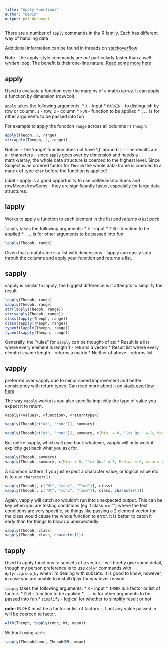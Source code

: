 ```yaml
---
title: "Apply Functions"
author: "Devin"
output: pdf_document
---
```


There are a number of `apply` commands in the R family. Each has different way of handling data

Additional information can be found in threads on [stackoverflow](http://stackoverflow.com/questions/3505701/r-grouping-functions-sapply-vs-lapply-vs-apply-vs-tapply-vs-by-vs-aggrega)

Note - the apply-style commands are *not* particularly faster than a *well-written* loop. The benefit is their one-line nature. [Read some more here](http://stackoverflow.com/questions/2275896/is-rs-apply-family-more-than-syntactic-sugar?rq=1)

## apply

Used to evaluate a function over the margins of a matrix/array. It can apply a function by dimension (row/col).  

`apply` takes the following arguments: 
* `X` - input
* `MARGIN` - to distinguish by row or column. `1` - row, `2` - column
* `FUN` - function to be applied
* `...` is for other arguments to be passed into fun

For example to apply the function `range` across all columns in `Theoph`:

```r
apply(Theoph, 2, range)
str(apply(Theoph, 2, range))
```

Notice:
- the 'range' function does not have '()' around it.
- The results are all characters - since `apply` goes over by dimension and needs a matrix/array, the whole data structure is coerced to the highest level. Since Subject is an ordered factor for `Theoph` the whole data-frame is coerced to a matrix of type `char` before the function is applied!

*tidbit* - apply is a good opportunity to use colMeans/colSums and rowMeans/rowSums - they are significantly faster, especially for large data structures.


## lapply

Works to apply a function to each element in the list and *returns a list back*

`lapply` takes the following arguments:
* `X` - input
* `FUN` - function to be applied
* `...` is for other arguments to be passed into fun

```r
lapply(Theoph, range)
```

Given that a dataframe is a list with dimensions - lapply can easily step throuh the columns and apply your function and returns a list.

## sapply

sapply is similar to lapply, the biggest difference is it attempts to simplify the result.

```r
lapply(Theoph, range)
sapply(Theoph, range)
str(lapply(Theoph, range))
str(sapply(Theoph, range))
class(lapply(Theoph, range))
class(sapply(Theoph, range))
typeof(lapply(Theoph, range))
typeof(sapply(Theoph, range))
```

Generally, the "rules" for `sapply` can be thought-of as:
* Result is a list where every element is length 1 - returns a vector
* Result list where every elemtn is same length - returns a matrix
* Neither of above - returns list

## vapply

 preferred over sapply due to minor speed improvement and better consistency with return types. Can read more about it on [stack overflow here](http://stackoverflow.com/questions/12339650/why-is-vapply-safer-than-sapply)
 
 The way `vapply` works is you also specific implicitly the type of value you expect it to return.
 
`vapply(<values>, <function>, <returntype>)`

```r
sapply(Theoph[c("Wt", "conc")], summary)

vapply(Theoph[c("Wt", "conc")], summary, c(Min. = 0, "1st Qu." = 0, Median = 0, mean = 0,  "3rd Qu." = 0, Max. = 0))
```

But unlike sapply, which will give back whatever, vapply will only work if explicity get back
what you ask for.
```r
sapply(Theoph, summary)
vapply(Theoph, summary, c(Min. = 0, "1st Qu." = 0, Median = 0, mean = 0,  "3rd Qu." = 0, Max. = 0))
```

A common pattern if you just expect a character value, or logical value etc. is to use `character(1)`

```r
sapply(Theoph[, c("Wt", "conc", "Time")], class)
vapply(Theoph[, c("Wt", "conc", "Time")], class, character(1))
```

Again, vapply will catch so wouldn't run into unexpected output. This can be key when you are testing conditions (eg if class == "<certain_class>") where the test conditions are very specific, so things like passing a 2 element vector for the class would cause the whole function to error. It is better to catch it early than for things to blow up unexpectedly.

```r
sapply(Theoph, class)
vapply(Theoph, class, character(1))
```

## tapply

Used to apply functions to subsets of a vector. I will briefly give some detail, though my person preference is to use `dplyr` commands with `dplyr::group_by` when I'm dealing with subsets. It is good to know, however, in case you are unable to install dplyr for whatever reason.

`tapply` takes the following arguments: 
* `X` - input
* `INDEX` is a factor or list of factors
* `FUN` - function to be applied
* `...` is for other arguments to be passed into fun
* `simplify` - logical for whether to simplify result or not

**note**: INDEX must be a factor or list of factors - if not any value passed in will be coerced to factor.

```r
with(Theoph, tapply(conc, Wt, mean))
```

Without using `with`:

```r
tapply(Theoph$conc, Theoph$Wt, mean)
```
